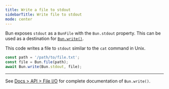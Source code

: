 ```yaml
---
title: Write a file to stdout
sidebarTitle: Write file to stdout
mode: center
---
```


Bun exposes `stdout` as a `BunFile` with the `Bun.stdout` property. This can be used as a destination for [`Bun.write()`](https://bun.com/docs/api/file-io#writing-files-bun-write).

This code writes a file to `stdout` similar to the `cat` command in Unix.

```ts cat.ts icon="/icons/typescript.svg"
const path = '/path/to/file.txt';
const file = Bun.file(path);
await Bun.write(Bun.stdout, file);
```

---

See [Docs > API > File I/O](https://bun.com/docs/api/file-io#writing-files-bun-write) for complete documentation of `Bun.write()`.
